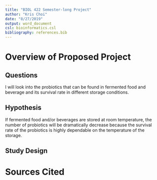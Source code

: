 ```yaml
---
title: "BIOL 422 Semester-long Project"
author: "Kris Choi"
date: "8/27/2019"
output: word_document
csl: bioinformatics.csl
bibliography: references.bib
---
```


# Overview of Proposed Project

## Questions

I will look into the probiotics that can be found in fermented food and beverage and its survival rate in different storage conditions.

## Hypothesis

If fermented food and/or beverages are stored at room temperature, the number of probiotics will be dramatically decrease because the survival rate of the probiotics is highly dependable on the temperature of the storage.

## Study Design

# Sources Cited





